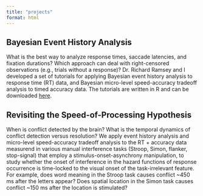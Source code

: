 ```yaml
---
title: "projects"
format: html
---
```


## Bayesian Event History Analysis

What is the best way to analyze response times, saccade latencies, and fixation durations? Which approach can deal with right-censored observations (e.g., trials without a response)? Dr. Richard Ramsey and I developed a set of tutorials for applying Bayesian event history analysis to response time (RT) data, and Bayesian micro-level speed-accuracy tradeoff analysis to timed accuracy data. The tutorials are written in R and can be downloaded [here](https://github.com/sven-panis/Tutorial_Event_History_Analysis).


## Revisiting the Speed-of-Processing Hypothesis

When is conflict detected by the brain? What is the temporal dynamics of conflict detection versus resolution? We apply event history analysis and micro-level speed-accuracy tradeoff analysis to the RT + accuracy data measurend in various manual interference tasks (Stroop, Simon, flanker, stop-signal) that employ a stimulus-onset-asynchrony manipulation, to study whether the onset of interference in the hazard functions of response occurrence is time-locked to the visual onset of the task-irrelevant feature. For example, does word meaning in the Stroop task causes conflict ~450 ms after the letters appear? Does spatial location in the Simon task causes conflict ~150 ms after the location is stimulated?

